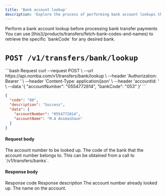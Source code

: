 ```yaml
---
title: 'Bank account lookup'
description: 'Explore the process of performing bank account lookups through the Nomba API'
---
```


<CardGroup cols={2}>  
  <Card title="Perform bank account lookup" icon="money-bill"
    href="/nomba-api-reference/transfers/perform-bank-account-lookup">
    Perform a bank account lookup before processing bank transfer payments
  </Card>
</CardGroup>

<Note>
You can use [this](/products/transfers/fetch-bank-codes-and-names) to retrieve the specific `bankCode` for any desired bank.
</Note>

# `POST /v1/transfers/bank/lookup`


<CodeGroup>
```bash Request
curl --request POST \
  --url https://api.nomba.com/v1/transfers/bank/lookup \
  --header 'Authorization: Bearer <token>' \
  --header 'Content-Type: application/json' \
  --header 'accountId: <accountid>' \
  --data '{
  "accountNumber": "0554772814",
  "bankCode": "053"
}'
```

```json Response
{
  "code": "00",
  "description": "Success",
  "data": {
    "accountNumber": "0554772814",
    "accountName": "M.A Animashaun"
  }
}
```
</CodeGroup>

#### Request body

<ParamField body="accountNumber" type="string" required>
  The account number to be looked up.
</ParamField>

<ParamField body="bankCode" type="string" required>
  The code of the bank that the account number belongs to. This can be obtained from a call to `/v1/transfers/banks`.
</ParamField>


#### Response body

<ResponseField name="code" type="string" required>
  Response code
</ResponseField>

<ResponseField name="description" type="string" required>
  Response description
</ResponseField>

<ResponseField name="data" type="object">
  <Expandable title="object"  defaultOpen="true">
    <ResponseField name="accountNumber" type="string" required>
      The account number already looked up.
    </ResponseField>
    <ResponseField name="accountName" type="string" required>
      The name on the account.
    </ResponseField>
    
  </Expandable>
</ResponseField>

